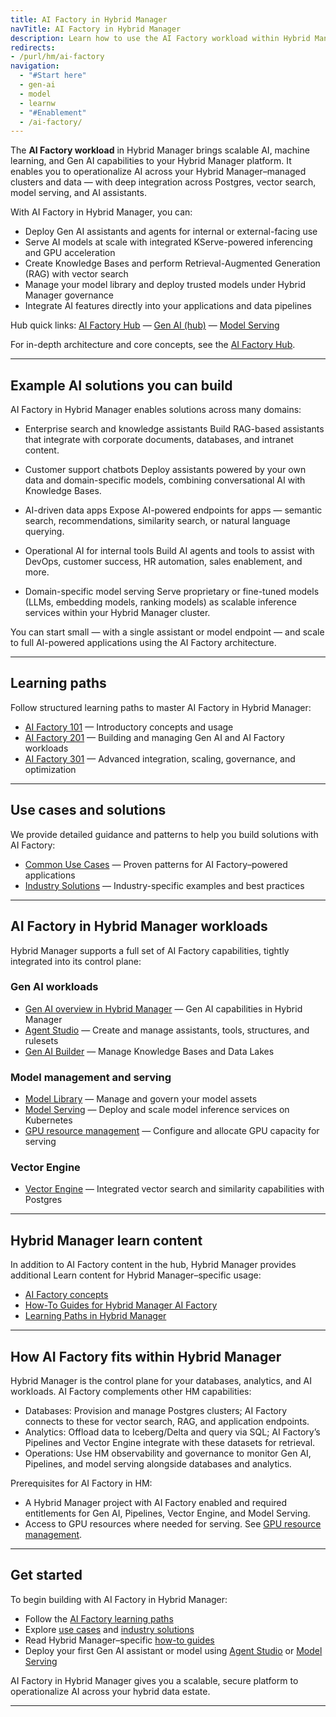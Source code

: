 ```yaml
---
title: AI Factory in Hybrid Manager
navTitle: AI Factory in Hybrid Manager
description: Learn how to use the AI Factory workload within Hybrid Manager (Hybrid Manager AI Factory), including Gen AI, model serving, vector search, and knowledge bases. Explore learning paths, use cases, and Hybrid Manager-specific capabilities.
redirects:
- /purl/hm/ai-factory
navigation:
  - "#Start here"
  - gen-ai
  - model
  - learnw
  - "#Enablement"
  - /ai-factory/
---
```


The **AI Factory workload** in Hybrid Manager brings scalable AI, machine learning, and Gen AI capabilities to your Hybrid Manager platform. It enables you to operationalize AI across your Hybrid Manager–managed clusters and data — with deep integration across Postgres, vector search, model serving, and AI assistants.

With AI Factory in Hybrid Manager, you can:

-   Deploy Gen AI assistants and agents for internal or external-facing use
-   Serve AI models at scale with integrated KServe-powered inferencing and GPU acceleration
-   Create Knowledge Bases and perform Retrieval-Augmented Generation (RAG) with vector search
-   Manage your model library and deploy trusted models under Hybrid Manager governance
-   Integrate AI features directly into your applications and data pipelines

Hub quick links: [AI Factory Hub](/edb-postgres-ai/1.3/ai-factory) — [Gen AI (hub)](/edb-postgres-ai/1.3/ai-factory/gen-ai/) — [Model Serving](/edb-postgres-ai/1.3/ai-factory/model/serving/)

For in-depth architecture and core concepts, see the [AI Factory Hub](/edb-postgres-ai/1.3/ai-factory/).

* * *

## Example AI solutions you can build

AI Factory in Hybrid Manager enables solutions across many domains:

-   Enterprise search and knowledge assistants
    Build RAG-based assistants that integrate with corporate documents, databases, and intranet content.

-   Customer support chatbots
    Deploy assistants powered by your own data and domain-specific models, combining conversational AI with Knowledge Bases.

-   AI-driven data apps
    Expose AI-powered endpoints for apps — semantic search, recommendations, similarity search, or natural language querying.

-   Operational AI for internal tools
    Build AI agents and tools to assist with DevOps, customer success, HR automation, sales enablement, and more.

-   Domain-specific model serving
    Serve proprietary or fine-tuned models (LLMs, embedding models, ranking models) as scalable inference services within your Hybrid Manager cluster.

You can start small — with a single assistant or model endpoint — and scale to full AI-powered applications using the AI Factory architecture.

* * *

## Learning paths

Follow structured learning paths to master AI Factory in Hybrid Manager:

-   [AI Factory 101](/edb-postgres-ai/1.3/ai-factory/learn/101) — Introductory concepts and usage
-   [AI Factory 201](/edb-postgres-ai/1.3/ai-factory/learn/201) — Building and managing Gen AI and AI Factory workloads
-   [AI Factory 301](/edb-postgres-ai/1.3/ai-factory/learn/301) — Advanced integration, scaling, governance, and optimization

* * *

## Use cases and solutions

We provide detailed guidance and patterns to help you build solutions with AI Factory:

-   [Common Use Cases](/edb-postgres-ai/1.3/ai-factory/learn/use-cases) — Proven patterns for AI Factory–powered applications
-   [Industry Solutions](/edb-postgres-ai/1.3/ai-factory/learn/solutions) — Industry-specific examples and best practices

* * *

## AI Factory in Hybrid Manager workloads

Hybrid Manager supports a full set of AI Factory capabilities, tightly integrated into its control plane:

### Gen AI workloads

-   [Gen AI overview in Hybrid Manager](/edb-postgres-ai/1.3/hybrid-manager/ai-factory/gen-ai/) — Gen AI capabilities in Hybrid Manager
-   [Agent Studio](/edb-postgres-ai/1.3/hybrid-manager/ai-factory/gen-ai/agent-studio) — Create and manage assistants, tools, structures, and rulesets
-   [Gen AI Builder](/edb-postgres-ai/1.3/hybrid-manager/ai-factory/gen-ai/builder) — Manage Knowledge Bases and Data Lakes

### Model management and serving

-   [Model Library](/edb-postgres-ai/1.3/ai-factory/model/library) — Manage and govern your model assets
-   [Model Serving](/edb-postgres-ai/1.3/ai-factory/model/serving/) — Deploy and scale model inference services on Kubernetes
-   [GPU resource management](/edb-postgres-ai/1.3/hybrid-manager/ai-factory/model/gpu) — Configure and allocate GPU capacity for serving

### Vector Engine

-   [Vector Engine](/edb-postgres-ai/1.3/ai-factory/vector-engine) — Integrated vector search and similarity capabilities with Postgres

* * *

## Hybrid Manager learn content

In addition to AI Factory content in the hub, Hybrid Manager provides additional Learn content for Hybrid Manager–specific usage:

-   [AI Factory concepts](/edb-postgres-ai/1.3/ai-factory/concepts)
-   [How-To Guides for Hybrid Manager AI Factory](/edb-postgres-ai/1.3/hybrid-manager/ai-factory/learn/how-to/)
-   [Learning Paths in Hybrid Manager](/edb-postgres-ai/1.3/hybrid-manager/ai-factory/learn/paths/)

* * *

## How AI Factory fits within Hybrid Manager

Hybrid Manager is the control plane for your databases, analytics, and AI workloads. AI Factory complements other HM capabilities:

-   Databases: Provision and manage Postgres clusters; AI Factory connects to these for vector search, RAG, and application endpoints.
-   Analytics: Offload data to Iceberg/Delta and query via SQL; AI Factory’s Pipelines and Vector Engine integrate with these datasets for retrieval.
-   Operations: Use HM observability and governance to monitor Gen AI, Pipelines, and model serving alongside databases and analytics.

Prerequisites for AI Factory in HM:

-   A Hybrid Manager project with AI Factory enabled and required entitlements for Gen AI, Pipelines, Vector Engine, and Model Serving.
-   Access to GPU resources where needed for serving. See [GPU resource management](/edb-postgres-ai/1.3/hybrid-manager/ai-factory/model/gpu).

* * *

## Get started

To begin building with AI Factory in Hybrid Manager:

-   Follow the [AI Factory learning paths](/edb-postgres-ai/1.3/hybrid-manager/ai-factory/learn/paths/)
-   Explore [use cases](/edb-postgres-ai/1.3/ai-factory/learn/use-cases) and [industry solutions](/edb-postgres-ai/1.3/ai-factory/learn/solutions)
-   Read Hybrid Manager–specific [how-to guides](/edb-postgres-ai/1.3/hybrid-manager/ai-factory/learn/how-to/)
-   Deploy your first Gen AI assistant or model using [Agent Studio](/edb-postgres-ai/1.3/hybrid-manager/ai-factory/gen-ai/agent-studio) or [Model Serving](/edb-postgres-ai/1.3/ai-factory/model/serving/)

AI Factory in Hybrid Manager gives you a scalable, secure platform to operationalize AI across your hybrid data estate.

* * *



